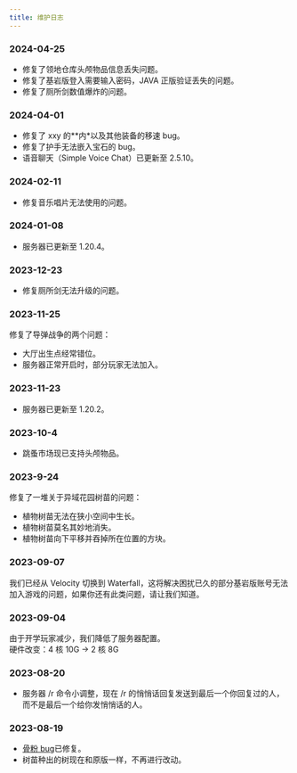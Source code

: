 ```yaml
---
title: 维护日志
---
```


### 2024-04-25

- 修复了领地仓库头颅物品信息丢失问题。
- 修复了基岩版登入需要输入密码，JAVA 正版验证丢失的问题。
- 修复了厕所剑数值爆炸的问题。

### 2024-04-01

- 修复了 xxy 的\*\*内\*以及其他装备的移速 bug。
- 修复了护手无法嵌入宝石的 bug。
- 语音聊天（Simple Voice Chat）已更新至 2.5.10。

### 2024-02-11

- 修复音乐唱片无法使用的问题。

### 2024-01-08

- 服务器已更新至 1.20.4。

### 2023-12-23

- 修复厕所剑无法升级的问题。

### 2023-11-25

修复了导弹战争的两个问题：

- 大厅出生点经常错位。
- 服务器正常开启时，部分玩家无法加入。

### 2023-11-23

- 服务器已更新至 1.20.2。

### 2023-10-4

- 跳蚤市场现已支持头颅物品。

### 2023-9-24

修复了一堆关于异域花园树苗的问题：

- 植物树苗无法在狭小空间中生长。
- 植物树苗莫名其妙地消失。
- 植物树苗向下平移并吞掉所在位置的方块。

### 2023-09-07

我们已经从 Velocity 切换到 Waterfall，这将解决困扰已久的部分基岩版账号无法加入游戏的问题，如果你还有此类问题，请让我们知道。

### 2023-09-04

由于开学玩家减少，我们降低了服务器配置。  
硬件改变：4 核 10G → 2 核 8G

### 2023-08-20

- 服务器 /r 命令小调整，现在 /r 的悄悄话回复发送到最后一个你回复过的人，而不是最后一个给你发悄悄话的人。

### 2023-08-19

- [骨粉 bug](https://pd.qq.com/s/1rfl0cjnj?shareSource=5)已修复。
- 树苗种出的树现在和原版一样，不再进行改动。
